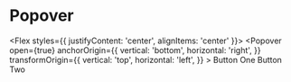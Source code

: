 
# Popover

<Flex styles={{ justifyContent: 'center', alignItems: 'center' }}>
    <Popover
      open={true}
      anchorOrigin={{
        vertical: 'bottom',
        horizontal: 'right',
      }}
      transformOrigin={{
        vertical: 'top',
        horizontal: 'left',
      }}
    >
      <List>
      <ListItem button tabIndex={0}>Button One</ListItem>
      <ListItem button tabIndex={0}>Button Two</ListItem>
    </List>
  </Popover>
</Flex>
